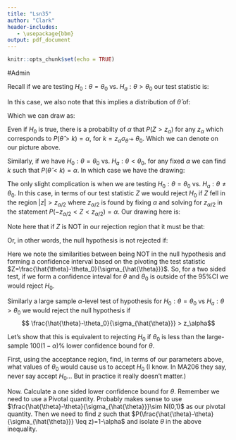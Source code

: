 ```yaml
---
title: "Lsn35"
author: "Clark"
header-includes:
   - \usepackage{bbm}
output: pdf_document
---
```


```r
knitr::opts_chunk$set(echo = TRUE)
```

#Admin

Recall if we are testing $H_0: \theta = \theta_0$ vs. $H_a: \theta > \theta_0$ our test statistic is:

\vspace{2.in}

In this case, we also note that this implies a distribution of $\hat{\theta}$ of:

\vspace{1.in}

Which we can draw as:

\vspace{3.in}

Even if $H_0$ is true, there is a probabilty of $\alpha$ that $P(Z>z_{\alpha})$ for any $z_{\alpha}$ which corresponds to $P(\hat{\theta} > k)=\alpha$, for $k=z_{\alpha}\sigma_{\hat{\theta}}+\theta_0$.  Which we can denote on our picture above.

Similarly, if we have $H_0: \theta = \theta_0$ vs. $H_a: \theta < \theta_0$, for any fixed $\alpha$ we can find $k$ such that $P(\hat{\theta} < k)=\alpha$.  In which case we have the drawing:

\vspace{2.in}

The only slight complication is when we are testing $H_0: \theta = \theta_0$ vs. $H_a: \theta \neq \theta_0$.  In this case, in terms of our test statistic $Z$ we would reject $H_0$ if $Z$ fell in the region ${|z|>z_{\alpha/2}}$ where $z_{\alpha/2}$ is found by fixing $\alpha$ and solving for $z_{\alpha/2}$ in the statement $P(-z_{\alpha/2}<Z<z_{\alpha/2})=\alpha$.  Our drawing here is:

\vspace{2.in}

Note here that if $Z$ is NOT in our rejection region that it must be that:

\vspace{1.in}

Or, in other words, the null hypothesis is not rejected if:

\vspace{1.in}

Here we note the similarities between being NOT in the null hypothesis and forming a confidence interval based on the pivoting the test statistic $Z=\frac{\hat{\theta}-\theta_0}{\sigma_{\hat{\theta}}}$.  So, for a two sided test, if we form a confidence inteval for $\theta$ and $\theta_0$ is outside of the 95\%CI we would reject $H_0$.  

\newpage

Similarly a large sample $\alpha$-level test of hypothesis for $H_0: \theta=\theta_0$ vs $H_a: \theta > \theta_0$ we would reject the null hypothesis if
$$ \frac{\hat{\theta}-\theta_0}{\sigma_{\hat{\theta}}} > z_\alpha$$

Let's show that this is equivalent to rejecting $H_0$ if $\theta_0$ is less than the large-sample $100(1-\alpha)\%$ lower confidence bound for $\theta$.

First, using the acceptance region, find, in terms of our parameters above, what values of $\theta_0$ would cause us to accept $H_0$ (I know.  In MA206 they say, never say accept $H_0$...  But in practice it really doesn't matter.)  

\vspace{1.in}

Now.  Calculate a one sided lower confidence bound for $\theta$.  Remember we need to use a Pivotal quantity.  Probably makes sense to use $\frac{\hat{\theta}-\theta}{\sigma_{\hat{\theta}}}\sim N(0,1)$ as our pivotal quantity.  Then we need to find $z$ such that $P(\frac{\hat{\theta}-\theta}{\sigma_{\hat{\theta}}} \leq z)=1-\alpha$ and isolate $\theta$ in the above inequality.

\vspace{2.in}